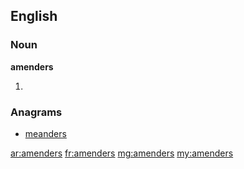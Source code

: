 ==English==

===Noun===
'''amenders'''

# {{plural of|amender}}

===Anagrams===
* [[meanders#English|meanders]]

[[ar:amenders]]
[[fr:amenders]]
[[mg:amenders]]
[[my:amenders]]